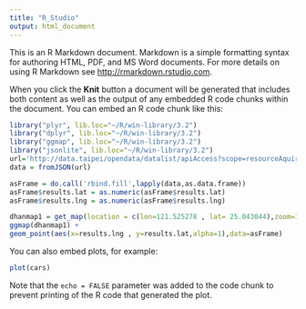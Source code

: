 ```yaml
---
title: "R_Studio"
output: html_document
---
```


This is an R Markdown document. Markdown is a simple formatting syntax for authoring HTML, PDF, and MS Word documents. For more details on using R Markdown see <http://rmarkdown.rstudio.com>.

When you click the **Knit** button a document will be generated that includes both content as well as the output of any embedded R code chunks within the document. You can embed an R code chunk like this:

```r
library("plyr", lib.loc="~/R/win-library/3.2")
library("dplyr", lib.loc="~/R/win-library/3.2")
library("ggmap", lib.loc="~/R/win-library/3.2")
library("jsonlite", lib.loc="~/R/win-library/3.2")
url='http://data.taipei/opendata/datalist/apiAccess?scope=resourceAquire&rid=ddb80380-f1b3-4f8e-8016-7ed9cba571d5'
data = fromJSON(url)

asFrame = do.call('rbind.fill',lapply(data,as.data.frame))
asFrame$results.lat = as.numeric(asFrame$results.lat)
asFrame$results.lng = as.numeric(asFrame$results.lng)

dhanmap1 = get_map(location = c(lon=121.525278 , lat= 25.043044),zoom=16,maptype='roadmap',source='google')
ggmap(dhanmap1) +
geom_point(aes(x=results.lng , y=results.lat,alpha=1),data=asFrame)
```

You can also embed plots, for example:

```r
plot(cars)
```

Note that the `echo = FALSE` parameter was added to the code chunk to prevent printing of the R code that generated the plot.
